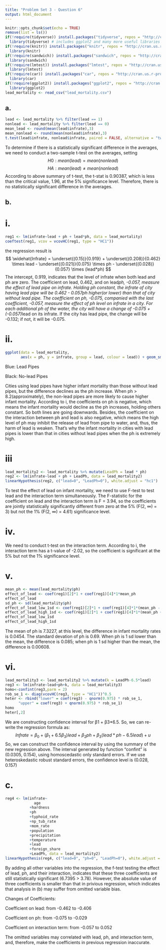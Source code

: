 ```yaml
---
title: "Problem Set 3 - Question 6"
output: html_document
---
```


```r
knitr::opts_chunk$set(echo = TRUE)
remove(list = ls())
if(!require(tidyverse)) install.packages("tidyverse", repos = "http://cran.us.r-project.org") # run this the first time (only need to once)
  library(tidyverse) # includes ggplot2 and many more useful libraries
if(!require(knitr)) install.packages("knitr", repos = "http://cran.us.r-project.org")
  library(knitr)
if(!require(sandwich)) install.packages("sandwich", repos = "http://cran.us.r-project.org")
  library(sandwich)
if(!require(lmtest)) install.packages("lmtest", repos = "http://cran.us.r-project.org")
  library(lmtest)
if(!require(car)) install.packages("car", repos = "http://cran.us.r-project.org")
  library(car)
if(!require(ggplot2)) install.packages("ggplot2", repos = "http://cran.us.r-project.org")
  library(ggplot2)
lead_mortality <- read_csv("lead_mortality.csv")
```

## a.
```r
lead <- lead_mortality %>% filter(lead == 1)
nonlead <- lead_mortality %>% filter(lead == 0) 
mean_lead <- round(mean(lead$infrate),3)
mean_nonlead <- round(mean(nonlead$infrate),3)
t.test(lead$infrate, nonlead$infrate, paired = FALSE, alternative = "two.sided", var.equal = FALSE)
```
To determine if there is a statistically significant difference in the averages, we need to conduct a two-sample t-test on the averages, setting 
$$ H0: mean(lead) = mean(nonlead)$$
$$ HA: mean(lead) ≠ mean(nonlead) $$
According to above summary of t-test, the t-stat is 0.90387, which is less than the critical value, 1.96, at the 5% significance level. Therefore, there is no statistically significant difference in the averages.

## b.
# i.
```r
reg1 <- lm(infrate~lead + ph + lead*ph, data = lead_mortality)
coeftest(reg1, vcov = vcovHC(reg1, type = "HC1"))
```

the regression result is 
$$ \widehat{Infrate} = \underset{(0.15)}{0.919} + \underset{(0.208)}{0.462} \times lead - \underset{(0.021)}{0.075} \times ph - \underset{(0.028)}{0.057} \times (lead*ph) $$
The intercept, 0.919, indicates that the level of infrate when both lead and ph are zero. 
The coefficient on lead,  0.462, and on lead*ph, -0.057, measure the effect of lead pipe on infrate. Holding ph constant, the infrate of city having lead pipe will be 0.462 - 0.057ph higher(or lower) than that of city without lead pipe.
The coefficient on ph, -0.075, companied with the last coefficient, -0.057, measure the effect of ph level on infrate in a city. For each additional ph of the water, the city will have a change of -0.075 + (-0.057)*lead on its infrate. If the city has lead pipe, the change will be -0.132; if not, it will be -0.075.

# ii.
```r
ggplot(data = lead_mortality, 
       aes(x = ph, y = infrate, group = lead, colour = lead)) + geom_smooth(method = "lm", se=FALSE) + guides(colour = FALSE)
```

Blue: Lead Pipes

Black: No-lead Pipes

Cities using lead pipes have higher infant mortality than those without lead pipes, but the difference declines as the ph increase. When ph > 8.2(approximately), the non-lead pipes are more likely to cause higher infant mortality. According to i, the coefficients on ph is negative, which means the infant mortality would decline as the ph increases, holding others constant. So both lines are going downwards. Besides, the coefficient on the interaction between ph and lead is also negative, which means the high level of ph may inhibit the release of lead from pipe to water, and, thus, the harm of lead is weaken. That’s why the infant mortality in cities with lead pipes is lower than that in cities without lead pipes when the ph is extremely high.

# iii
```r
lead_mortality2 <- lead_mortality %>% mutate(LeadPh = lead * ph)
reg2 <- lm(infrate~lead + ph + LeadPh, data = lead_mortality2)
linearHypothesis(reg2, c("lead=0", "LeadPh=0"), white.adjust = "hc1")
```
To test the effect of lead on infant mortality, we need to use F-test to test lead and the interaction term simultaneously. The F-statistic for the coefficient on lead and the interaction term is F = 3.94, so the coefficients are jointly statistically significantly different from zero at the 5% (F(2, ∞) = 3) but not the 1% (F(2, ∞) = 4.61) significance level.

# iv.
We need to conduct t-test on the interaction term.
According to i, the interaction term has a t-value of -2.02, so the coefficient is significant at the 5% but not the 1% significance level.

# v.
```r
mean_ph <- mean(lead_mortality$ph)
effect_of_lead <- coef(reg1)[2]*1 + coef(reg1)[4]*1*mean_ph
effect_of_lead
sd_ph <- sd(lead_mortality$ph)
effect_of_lead_low_1sd <- coef(reg1)[2]*1 + coef(reg1)[4]*1*(mean_ph - sd_ph)
effect_of_lead_high_1sd <- coef(reg1)[2]*1 + coef(reg1)[4]*1*(mean_ph + sd_ph)
effect_of_lead_low_1sd
effect_of_lead_high_1sd
```
The mean of ph is 7.3227, at this level, the difference in infant mortality rates is 0.0454.
The standard devation of ph is 0.69. When ph is 1 sd lower than the mean, the difference is 0.085;
when ph is 1 sd higher than the mean, the difference is 0.00608.


# vi.
```r
lead_mortality3 <- lead_mortality2 %>% mutate(k = LeadPh-6.5*lead)
reg3 <- lm(infrate~lead+ph+k, data = lead_mortality3)
homo<-confint(reg3,parm = 2)
rob_se_1 <- diag(vcovHC(reg3, type = "HC1"))^0.5
heter <- rbind("lower" = coef(reg3) - qnorm(0.975) * rob_se_1,
      "upper" = coef(reg3) + qnorm(0.975) * rob_se_1)
homo
heter[,2]
```
We are constructing confidence interval for β1 + β3*6.5. So, we can re-write the regression formula as:
$$ Infrate = \beta_0 + (\beta_1 + 6.5\beta_3)lead + \beta_2ph + \beta_3(lead*ph - 6.5lead) + u $$
So, we can construct the confidence interval by using the summary of the new regression above. The interval generated by function "confint" is (0.0305, 0.154), using homoscedastic only standard errors. If we use heteroskedastic robust standard errors, the confidence level is (0.028, 0.157)


# c.
```r
reg4 <- lm(infrate~
             age
           +hardness
           +ph
           +typhoid_rate
           +np_tub_rate
           +mom_rate
           +population
           +precipitation
           +temperature
           +lead
           +foreign_share
           +LeadPh, data = lead_mortality2)
linearHypothesis(reg4, c("lead=0", "ph=0", "LeadPh=0"), white.adjust = "hc1")

```
By adding all other variables into the regression, the f-test testing the effect of lead, ph, and their interaction, indicates that these three coefficients are still statistically significant (6.7395 > 3.78). However, the absolute value of three coefficients is smaller than that in privious regression, which indicates that analysis in (b) may suffer from omitted variable bias. 

Changes of Coefficients:

Coefficient on lead: from -0.462 to -0.406

Coefficient on ph: from -0.075 to -0.029

Coefficient on interaction term: from -0.057 to 0.052

The omitted variables may correlated with lead, ph, and interaction term, and, therefore, make the coefficients in previous regression inaccurate.


